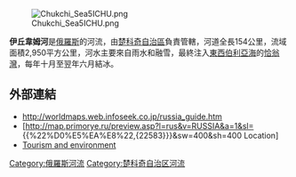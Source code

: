 [[Image:Chukchi_Sea5ICHU.png|thumb]]

'''伊丘韋姆河'''是[[俄羅斯|俄羅斯]]的河流，由[[楚科奇自治區|楚科奇自治區]]負責管轄，河道全長154公里，流域面積2,950平方公里，河水主要來自雨水和融雪，最終注入[[東西伯利亞海|東西伯利亞海]]的[[恰翁灣|恰翁灣]]，每年十月至翌年六月結冰。

==外部連結==
*  http://worldmaps.web.infoseek.co.jp/russia_guide.htm{{Wayback|url=http://worldmaps.web.infoseek.co.jp/russia_guide.htm |date=20080109202105 }}
* [http://map.primorye.ru/preview.asp?l=rus&v=RUSSIA&a=1&sl={{%22%D0%E5%EA%E8%22,{22583}}}&sw=400&sh=400 Location]{{dead link|date=2017年11月 |bot=InternetArchiveBot |fix-attempted=yes }}
* [http://www.chukotka.org/en/tourism/about_tourism/kind_of_tourism/ Tourism and environment]{{Wayback|url=http://www.chukotka.org/en/tourism/about_tourism/kind_of_tourism/ |date=20100901060538 }}

{{coord|69.0464|N|171.0108|E |format=dms |display=title |region:RU-CHU_type:river_source:nlwiki}}

{{楚科奇自治區河流及湖泊}}

[[Category:俄羅斯河流|Category:俄羅斯河流]]
[[Category:楚科奇自治区河流|Category:楚科奇自治区河流]]

{{Russia-geo-stub}}